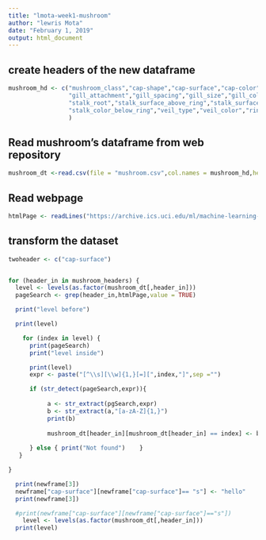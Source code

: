 ```yaml
---
title: "lmota-week1-mushroom"
author: "lewris Mota"
date: "February 1, 2019"
output: html_document
---
```


## create headers of the new dataframe

```r
mushroom_hd <- c("mushroom_class","cap-shape","cap-surface","cap-color","bruises ?","odor",
                 "gill_attachment","gill_spacing","gill_size","gill_color","stalk_shape",
                 "stalk_root","stalk_surface_above_ring","stalk_surface_below_ring","stalk_color_above_ring",
                 "stalk_color_below_ring","veil_type","veil_color","ring_number","ring_type","spore_print_color","population","habitat"
                 )
```

## Read mushroom's dataframe from web repository
```r
mushroom_dt <-read.csv(file = "mushroom.csv",col.names = mushroom_hd,header = FALSE,check.names = FALSE, stringsAsFactors = FALSE)


```

## Read webpage 
```r
htmlPage <- readLines("https://archive.ics.uci.edu/ml/machine-learning-databases/mushroom/agaricus-lepiota.names")
```



## transform the dataset

```r

twoheader <- c("cap-surface")


for (header_in in mushroom_headers) {
  level <- levels(as.factor(mushroom_dt[,header_in]))
  pageSearch <- grep(header_in,htmlPage,value = TRUE)

  print("level before")

  print(level)

    for (index in level) {
      print(pageSearch)
      print("level inside")

      print(level)
      expr <- paste("[^\\s][\\w]{1,}[=][",index,"]",sep ="") 

      if (str_detect(pageSearch,expr)){
      
           a <- str_extract(pgSearch,expr)
           b <- str_extract(a,"[a-zA-Z]{1,}")
           print(b)
        
           mushroom_dt[header_in][mushroom_dt[header_in] == index] <- b
          
      } else { print("Not found")    }
   } 

}
```




```r
  print(newframe[3])
  newframe["cap-surface"][newframe["cap-surface"]== "s"] <- "hello"
  print(newframe[3])

  #print(newframe["cap-surface"][newframe["cap-surface"]=="s"])
    level <- levels(as.factor(mushroom_dt[,header_in]))
  print(level)

```





